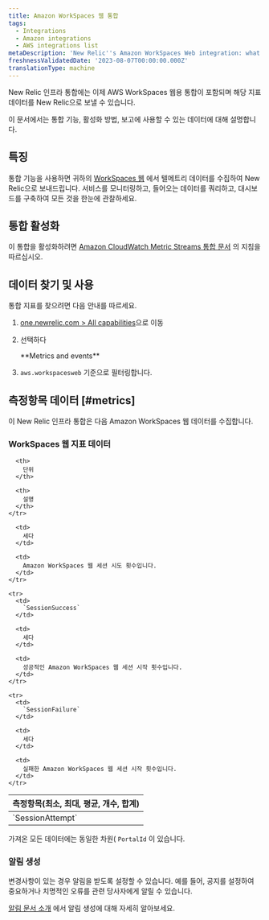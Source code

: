 ```yaml
---
title: Amazon WorkSpaces 웹 통합
tags:
  - Integrations
  - Amazon integrations
  - AWS integrations list
metaDescription: 'New Relic''s Amazon WorkSpaces Web integration: what data it reports and how to enable it.'
freshnessValidatedDate: '2023-08-07T00:00:00.000Z'
translationType: machine
---
```


New Relic 인프라 통합에는 이제 AWS WorkSpaces 웹용 통합이 포함되며 해당 지표 데이터를 New Relic으로 보낼 수 있습니다.

이 문서에서는 통합 기능, 활성화 방법, 보고에 사용할 수 있는 데이터에 대해 설명합니다.

## 특징

통합 기능을 사용하면 귀하의 [WorkSpaces 웹](https://aws.amazon.com/workspaces/web) 에서 텔메트리 데이터를 수집하여 New Relic으로 보내드립니다. 서비스를 모니터링하고, 들어오는 데이터를 쿼리하고, 대시보드를 구축하여 모든 것을 한눈에 관찰하세요.

## 통합 활성화

이 통합을 활성화하려면 [Amazon CloudWatch Metric Streams 통합 문서](/docs/infrastructure/amazon-integrations/connect/aws-metric-stream-setup/) 의 지침을 따르십시오.

## 데이터 찾기 및 사용

통합 지표를 찾으려면 다음 안내를 따르세요.

1. [one.newrelic.com > All capabilities](https://one.newrelic.com/all-capabilities)으로 이동

2. 선택하다

   <DNT>
     **Metrics and events**
   </DNT>

3. `aws.workspacesweb` 기준으로 필터링합니다.

## 측정항목 데이터 [#metrics]

이 New Relic 인프라 통합은 다음 Amazon WorkSpaces 웹 데이터를 수집합니다.

### WorkSpaces 웹 지표 데이터

<table>
  <thead>
    <tr>
      <th style={{ width: "200px" }}>
        측정항목(최소, 최대, 평균, 개수, 합계)
      </th>

      <th>
        단위
      </th>

      <th>
        설명
      </th>
    </tr>
  </thead>

  <tbody>
    <tr>
      <td>
        `SessionAttempt`
      </td>

      <td>
        세다
      </td>

      <td>
        Amazon WorkSpaces 웹 세션 시도 횟수입니다.
      </td>
    </tr>

    <tr>
      <td>
        `SessionSuccess`
      </td>

      <td>
        세다
      </td>

      <td>
        성공적인 Amazon WorkSpaces 웹 세션 시작 횟수입니다.
      </td>
    </tr>

    <tr>
      <td>
        `SessionFailure`
      </td>

      <td>
        세다
      </td>

      <td>
        실패한 Amazon WorkSpaces 웹 세션 시작 횟수입니다.
      </td>
    </tr>
  </tbody>
</table>

가져온 모든 데이터에는 동일한 차원( `PortalId` 이 있습니다.

### 알림 생성

변경사항이 있는 경우 알림을 받도록 <InlinePopover type="alerts"/>설정할 수 있습니다. 예를 들어, 공지를 설정하여 중요하거나 치명적인 오류를 관련 당사자에게 알릴 수 있습니다.

[알림 문서 소개](/docs/alerts-applied-intelligence/new-relic-alerts/learn-alerts/introduction-alerts/) 에서 알림 생성에 대해 자세히 알아보세요.
